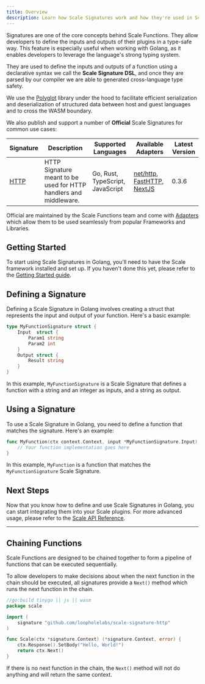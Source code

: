```yaml
---
title: Overview
description: Learn how Scale Signatures work and how they're used in Scale Functions.
---
```


Signatures are one of the core concepts behind Scale Functions. They allow developers to define the inputs and outputs of their plugins in a type-safe way. This feature is especially useful when working with Golang, as it enables developers to leverage the language's strong typing system.

They are used to define the inputs and outputs of a function using a declarative syntax we call the **Scale Signature DSL**,
and once they are parsed by our compiler we are able to generated cross-language type safety.

We use the [Polyglot](https://github.com/loopholelabs/polyglot-go) library under the hood to facilitate efficient
serialization and deserialization of structured data between host and guest languages and to cross the WASM boundary.

We also publish and support a number of **Official** Scale Signatures for common use cases:

| Signature                  | Description                                                        | Supported Languages              | Available Adapters                                                                                                                                           | Latest Version |
|----------------------------|--------------------------------------------------------------------|----------------------------------|--------------------------------------------------------------------------------------------------------------------------------------------------------------|----------------|
| [HTTP](/signatures/http)   | HTTP Signature meant to be used for HTTP handlers and middleware.  | Go, Rust, TypeScript, JavaScript | [net/http](/languages/golang/adapters/net-http), [FastHTTP](/languages/golang/adapters/fasthttp), [NextJS](/languages/javascript-typescript/adapters/nextjs) | 0.3.6          |

Official are maintained by the Scale Functions team and come with [Adapters](/languages/golang/adapters/net-http) which
allow them to be used seamlessly from popular Frameworks and Libraries.

## Getting Started

To start using Scale Signatures in Golang, you'll need to have the Scale framework installed and set up. If you haven't done this yet, please refer to the [Getting Started guide](https://scale.sh/docs/getting-started/overview).

## Defining a Signature

Defining a Scale Signature in Golang involves creating a struct that represents the input and output of your function. Here's a basic example:

```go
type MyFunctionSignature struct {
    Input  struct {
        Param1 string
        Param2 int
    }
    Output struct {
        Result string
    }
}
```

In this example, `MyFunctionSignature` is a Scale Signature that defines a function with a string and an integer as inputs, and a string as output.

## Using a Signature

To use a Scale Signature in Golang, you need to define a function that matches the signature. Here's an example:

```go
func MyFunction(ctx context.Context, input *MyFunctionSignature.Input) (*MyFunctionSignature.Output, error) {
    // Your function implementation goes here
}
```

In this example, `MyFunction` is a function that matches the `MyFunctionSignature` Scale Signature.

## Next Steps

Now that you know how to define and use Scale Signatures in Golang, you can start integrating them into your Scale plugins. For more advanced usage, please refer to the [Scale API Reference](https://scale.sh/docs/api-reference).

---

## Chaining Functions

Scale Functions are designed to be chained together to form a pipeline of functions that can be executed sequentially.

To allow developers to make decisions about when the next function in the chain should be executed, all signatures provide a
`Next()` method which runs the next function in the chain.

```go
//go:build tinygo || js || wasm
package scale

import (
    signature "github.com/loopholelabs/scale-signature-http"
)

func Scale(ctx *signature.Context) (*signature.Context, error) {
    ctx.Response().SetBody("Hello, World!")
    return ctx.Next()
}
```

If there is no next function in the chain, the `Next()` method will not do anything and will return the same context.
